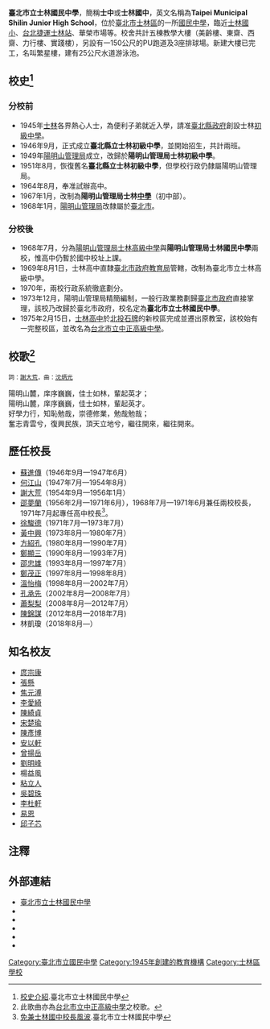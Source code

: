 {{Infobox_School
|name           =臺北市立士林國民中學<br>Taipei Municipal Shilin Junior High School
|image          =[[File:台北市立士林國中.JPG|250px]]
|motto          =
|established    =1945年
|type           =[[國民中學|國民中學]]
|affiliation    =
|district       =[[臺北市|臺北市]][[士林區|士林區]]
|grades         =一年級9班，二年級10班，三年級11班，共30班
|president      =
|principal      =
|staff          =211人
|enrollment     =657人
|free_label     =校地面積
|free_text      =16832[[平方公尺|平方公尺]]
|free_label2    =
|free_text2     =
|location       ={{flagicon|TWN}}[[臺北市|臺北市]][[士林區|士林區]][[中正路|中正路]]345號
|information    =
|tel            = +886-2-8861-3411
|fax            = +886-2-2882-8424
|website        =[http://www.sljh.tp.edu.tw www.sljh.tp.edu.tw]
}}

'''臺北市立士林國民中學'''，簡稱'''士中'''或'''士林國中'''，英文名稱為'''Taipei Municipal Shilin Junior High School'''，位於[[臺北市|臺北市]][[士林區|士林區]]的一所[[國民中學|國民中學]]，臨近[[士林國小|士林國小]]、[[台北捷運|台北捷運]][[士林站|士林站]]、華榮市場等。校舍共計五棟教學大樓（美齡樓、東齋、西齋、力行樓、實踐樓），另設有一150公尺的PU跑道及3座排球場。新建大樓已完工，名叫繁星樓，建有25公尺水道游泳池。

==校史<ref>[http://www.sljh.tp.edu.tw/enable02/modules/tadnews/page.php?nsn=4 校史介紹].臺北市立士林國民中學</ref>==
===分校前===
*1945年[[士林區|士林]]各界熱心人士，為便利子弟就近入學，請准[[臺北縣政府|臺北縣政府]]創設士林[[初級中學|初級中學]]。
*1946年9月，正式成立'''臺北縣立士林初級中學'''，並開始招生，共計兩班。
*1949年[[陽明山管理局|陽明山管理局]]成立，改歸於'''陽明山管理局士林初級中學'''。
*1951年8月，恢復舊名'''臺北縣立士林初級中學'''，但學校行政仍隸屬陽明山管理局。
*1964年8月，奉准試辦高中。
*1967年1月，改制為'''陽明山管理局士林[[完全中學|中學]]'''（初中部）。
*1968年1月，[[陽明山管理局|陽明山管理局]]改隸屬於[[臺北市|臺北市]]。
===分校後===
*1968年7月，分為[[臺北市立中正高級中學|陽明山管理局士林高級中學]]與'''陽明山管理局士林國民中學'''兩校，惟高中仍暫於國中校址上課。
*1969年8月1日，士林高中直隸[[臺北市政府教育局|臺北市政府教育局]]管轄，改制為臺北市立士林高級中學。
*1970年，兩校行政系統徹底劃分。
*1973年12月，陽明山管理局精簡編制，一般行政業務劃歸[[臺北市政府|臺北市政府]]直接掌理，該校乃改歸於臺北市政府，校名定為'''臺北市立士林國民中學'''。
*1975年2月15日，[[士林高中|士林高中]]於[[北投區|北投]][[石牌_(北投)|石牌]]的新校區完成並遷出原教室，該校始有一完整校區，並改名為[[台北市立中正高級中學|台北市立中正高級中學]]。

==校歌<ref>此歌曲亦為[[台北市立中正高級中學|台北市立中正高級中學]]之校歌。</ref>==
<span style="font-size:smaller;">詞：[[謝大荒|謝大荒]]，曲：[[沈炳光|沈炳光]] </span>

陽明山麓，庠序巍巍，佳士如林，輩起英才；<br> 	 
陽明山麓，庠序巍巍，佳士如林，輩起英才。<br> 
好學力行，知恥勉哉，崇德修業，勉哉勉哉；<br> 
奮志青雲兮，復興民族，頂天立地兮，繼往開來，繼往開來。

==歷任校長==
*[[蘇進傳|蘇進傳]]（1946年9月—1947年6月）
*[[何江山|何江山]]（1947年7月—1954年8月）
*[[謝大荒|謝大荒]]（1954年9月—1956年1月）
*[[邵夢蘭|邵夢蘭]]（1956年2月—1971年6月），1968年7月—1971年6月兼任兩校校長，1971年7月起專任高中校長<ref>[http://www.sljh.tp.edu.tw/enable02/modules/tadnews/page.php?nsn=8 免兼士林國中校長風波].臺北市立士林國民中學</ref>。
*[[徐駿德|徐駿德]]（1971年7月—1973年7月）
*[[黃中興|黃中興]]（1973年8月—1980年7月）
*[[方紹孔|方紹孔]]（1980年8月—1990年7月）
*[[鄭顯三|鄭顯三]]（1990年8月—1993年7月）
*[[邵忠雄|邵忠雄]]（1993年8月—1997年7月）
*[[鄭茂正|鄭茂正]]（1997年8月—1998年8月）
*[[溫怡梅|溫怡梅]]（1998年8月—2002年7月）
*[[孔承先|孔承先]]（2002年8月—2008年7月）
*[[蕭梨梨|蕭梨梨]]（2008年8月—2012年7月）
*[[陳錦謀|陳錦謀]]（2012年8月—2018年7月)
*林凱瓊（2018年8月—）

==知名校友==
*[[庹宗康|庹宗康]]
*[[張懸|張懸]]
*[[焦元溥|焦元溥]]
*[[李愛綺|李愛綺]]
*[[陳綺貞|陳綺貞]]
*[[宋楚瑜|宋楚瑜]]
*[[陳彥博|陳彥博]]
*[[安以軒|安以軒]]
*[[曾揚岳|曾揚岳]]
*[[劉明峰|劉明峰]]
*楊益風
*[[粘立人|粘立人]]
*[[吳碧珠|吳碧珠]]
*[[李杜軒|李杜軒]]
*[[易恩|易恩]]
*[[邱子芯|邱子芯]]

==注釋==
{{Reflist}}

==外部連結==
*[http://www.sljh.tp.edu.tw 臺北市立士林國民中學] {{Wayback|url=http://www.sljh.tp.edu.tw/ |date=20080828165319 }}
*{{facebook|sljhfans|士林國中活動花絮}}
*{{facebook|SLST-1747178342026581|SLST }}
*{{facebook|SLBTboxing|SLBT }}
*{{facebook|士林國中弦樂團-426715554560486|士林國中弦樂團}}
*{{facebook|士林國中國際交流-Slitp-2316077878677598|士林國中國際交流-Slitp }}

{{台北市國民中小學}}
{{DEFAULTSORT:Shilin}}
[[Category:臺北市立國民中學|Category:臺北市立國民中學]]
[[Category:1945年創建的教育機構|Category:1945年創建的教育機構]]
[[Category:士林區學校|Category:士林區學校]]